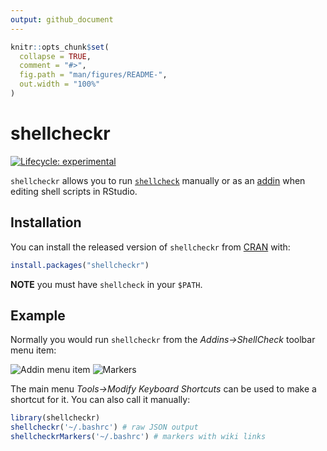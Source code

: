 ```yaml
---
output: github_document
---
```


<!-- README.md is generated from README.Rmd. Please edit that file -->

```r
knitr::opts_chunk$set(
  collapse = TRUE,
  comment = "#>",
  fig.path = "man/figures/README-",
  out.width = "100%"
)
```

# shellcheckr

<!-- badges: start -->
[![Lifecycle: experimental](https://img.shields.io/badge/lifecycle-experimental-orange.svg)](https://www.tidyverse.org/lifecycle/#experimental)
<!-- badges: end -->

`shellcheckr` allows you to run [`shellcheck`](https://www.shellcheck.net/) manually or as an [addin](https://rstudio.github.io/rstudioaddins/) when editing shell scripts in RStudio.

## Installation

You can install the released version of `shellcheckr` from [CRAN](https://CRAN.R-project.org) with:

``` r
install.packages("shellcheckr")
```

**NOTE** you must have `shellcheck` in your `$PATH`.

## Example

Normally you would run `shellcheckr` from the *Addins->ShellCheck* toolbar menu item:

![Addin menu item](man/figures/addin-menu-item.png)
![Markers](man/figures/markers.png)

The main menu *Tools->Modify Keyboard Shortcuts* can be used to make a shortcut for it. You can also call it manually:

```r
library(shellcheckr)
shellcheckr('~/.bashrc') # raw JSON output
shellcheckrMarkers('~/.bashrc') # markers with wiki links
```
